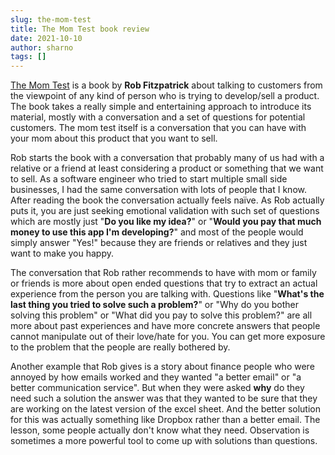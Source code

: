 ```yaml
---
slug: the-mom-test
title: The Mom Test book review
date: 2021-10-10
author: sharno
tags: []
---
```

[The Mom Test](https://amzn.to/3Dsqlhu) is a book by **Rob Fitzpatrick** about talking to customers from the viewpoint of any kind of person who is trying to develop/sell a product. The book takes a really simple and entertaining approach to introduce its material, mostly with a conversation and a set of questions for potential customers. The mom test itself is a conversation that you can have with your mom about this product that you want to sell.

Rob starts the book with a conversation that probably many of us had with a relative or a friend at least considering a product or something that we want to sell. As a software engineer who tried to start multiple small side businesses, I had the same conversation with lots of people that I know. After reading the book the conversation actually feels naïve. As Rob actually puts it, you are just seeking emotional validation with such set of questions which are mostly just "**Do you like my idea?**" or "**Would you pay that much money to use this app I'm developing?**" and most of the people would simply answer "Yes!" because they are friends or relatives and they just want to make you happy.

The conversation that Rob rather recommends to have with mom or family or friends is more about open ended questions that try to extract an actual experience from the person you are talking with. Questions like "**What's the last thing you tried to solve such a problem?**" or "Why do you bother solving this problem" or "What did you pay to solve this problem?" are all more about past experiences and have more concrete answers that people cannot manipulate out of their love/hate for you. You can get more exposure to the problem that the people are really bothered by.

Another example that Rob gives is a story about finance people who were annoyed by how emails worked and they wanted "a better email" or "a better communication service". But when they were asked **why** do they need such a solution the answer was that they wanted to be sure that they are working on the latest version of the excel sheet. And the better solution for this was actually something like Dropbox rather than a better email. The lesson, some people actually don't know what they need. Observation is sometimes a more powerful tool to come up with solutions than questions.